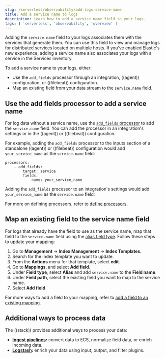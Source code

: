 ```yaml
---
slug: /serverless/observability/add-logs-service-name
title: Add a service name to logs
description: Learn how to add a service name field to your logs.
tags: [ 'serverless', 'observability', 'overview' ]
---
```


Adding the `service.name` field to your logs associates them with the services that generate them.
You can use this field to view and manage logs for distributed services located on multiple hosts.
If you've enabled Elastic's new experience, adding a service name also associates your logs with a service in the <DocLink slug="/serverless/observability/apm-services">Services inventory</DocLink>.

To add a service name to your logs, either:

- Use the `add_fields` processor through an integration, ((agent)) configuration, or ((filebeat)) configuration.
- Map an existing field from your data stream to the `service.name` field.

## Use the add fields processor to add a service name
For log data without a service name, use the [`add_fields` processor](((fleet-guide))/add_fields-processor.html) to add the `service.name` field.
You can add the processor in an integration's settings or in the ((agent)) or ((filebeat)) configuration.

For example, adding the `add_fields` processor to the inputs section of a standalone ((agent)) or ((filebeat)) configuration would add `your_service_name` as the `service.name` field:

```console
processors:
    - add_fields:
        target: service
        fields:
            name: your_service_name
```

Adding the `add_fields` processor to an integration's settings would add `your_service_name` as the `service.name` field:

<DocImage size="2" url="../images/add-field-processor.png" alt="Add the add_fields processor to an integration" />

For more on defining processors, refer to [define processors](((fleet-guide))/elastic-agent-processor-configuration.html).

## Map an existing field to the service name field

For logs that already have the field to use as the service name, map that field to the `service.name` field using the [alias field type](((ref))/field-alias.html).
Follow these steps to update your mapping:

1. Go to **Management** → **Index Management** → **Index Templates**.
1. Search for the index template you want to update.
1. From the **Actions** menu for that template, select **edit**.
1. Go to **Mappings**, and select **Add field**.
1. Under **Field type**, select **Alias** and add `service.name` to the **Field name**.
1. Under **Field path**, select the existing field you want to map to the service name.
1. Select **Add field**.

For more ways to add a field to your mapping, refer to [add a field to an existing mapping](((ref))/explicit-mapping.html#add-field-mapping.html).

## Additional ways to process data

The ((stack)) provides additional ways to process your data:

- **[Ingest pipelines](((ref))/ingest.html):** convert data to ECS, normalize field data, or enrich incoming data.
- **[Logstash](((logstash-ref))/introduction.html):** enrich your data using input, output, and filter plugins.